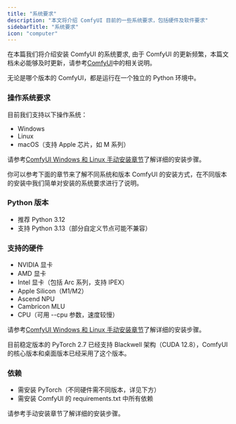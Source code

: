 ```yaml
---
title: "系统要求"
description: "本文将介绍 ComfyUI 目前的一些系统要求，包括硬件及软件要求"
sidebarTitle: "系统要求"
icon: "computer"
---
```



在本篇我们将介绍安装 ComfyUI 的系统要求, 由于 ComfyUI 的更新频繁，本篇文档未必能够及时更新，请参考[ComfyUI](https://github.com/comfyanonymous/ComfyUI)中的相关说明。

无论是哪个版本的 ComfyUI，都是运行在一个独立的 Python 环境中。

### 操作系统要求

目前我们支持以下操作系统：
- Windows
- Linux
- macOS（支持 Apple 芯片，如 M 系列）

请参考[ComfyUI Windows 和 Linux 手动安装章节](https://github.com/comfyanonymous/ComfyUI?tab=readme-ov-file#manual-install-windows-linux)了解详细的安装步骤。

你可以参考下面的章节来了解不同系统和版本 ComfyUI 的安装方式，在不同版本的安装中我们简单对安装的系统要求进行了说明。

<InstallLink/>

### Python 版本
- 推荐 Python 3.12
- 支持 Python 3.13（部分自定义节点可能不兼容）

### 支持的硬件
- NVIDIA 显卡
- AMD 显卡
- Intel 显卡（包括 Arc 系列，支持 IPEX）
- Apple Silicon（M1/M2）
- Ascend NPU
- Cambricon MLU
- CPU（可用 --cpu 参数，速度较慢）

请参考[ComfyUI Windows 和 Linux 手动安装章节](https://github.com/comfyanonymous/ComfyUI?tab=readme-ov-file#manual-install-windows-linux)了解详细的安装步骤。

<Note>
目前稳定版本的 PyTorch 2.7 已经支持 Blackwell 架构（CUDA 12.8），ComfyUI 的核心版本和桌面版本已经采用了这个版本。
</Note>

### 依赖

- 需安装 PyTorch（不同硬件需不同版本，详见下方）
- 需安装 ComfyUI 的 requirements.txt 中所有依赖

<Card title="Manual Installation" icon="book" href="/zh-CN/installation/manual_install">
请参考手动安装章节了解详细的安装步骤。
</Card>
